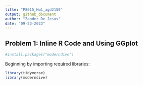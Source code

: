 ```yaml
---
title: "P8015_Hw1_agd2159"
output: github_document
author: "Zander De Jesus"
date: "09-23-2023"
---
```


## Problem 1: Inline R Code and Using GGplot
```r
#install.packages("moderndive")
```

Beginning by importing required libraries:
```r
library(tidyverse)
library(moderndive)
```


